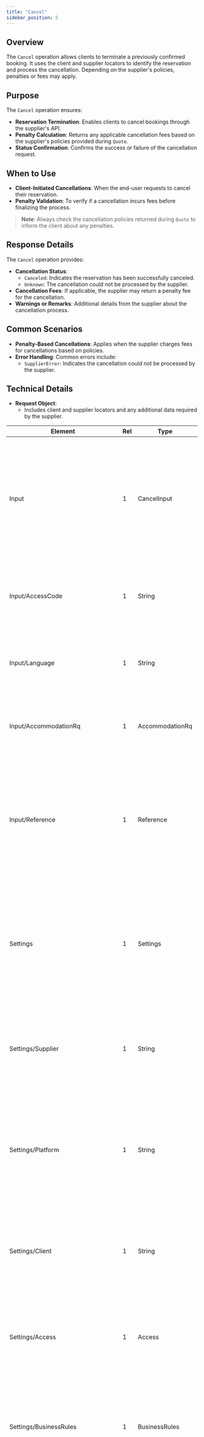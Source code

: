 ```yaml
---
title: "Cancel"
sidebar_position: 5
---
```


## **Overview**

The `Cancel` operation allows clients to terminate a previously confirmed booking. It uses the client and supplier locators to identify the reservation and process the cancellation. Depending on the supplier's policies, penalties or fees may apply.

## **Purpose**
The `Cancel` operation ensures:
- **Reservation Termination**: Enables clients to cancel bookings through the supplier's API.
- **Penalty Calculation**: Returns any applicable cancellation fees based on the supplier's policies provided during `Quote`.
- **Status Confirmation**: Confirms the success or failure of the cancellation request.

## **When to Use**
- **Client-Initiated Cancellations**: When the end-user requests to cancel their reservation.
- **Penalty Validation**: To verify if a cancellation incurs fees before finalizing the process.

> **Note**: Always check the cancellation policies returned during `Quote` to inform the client about any penalties.

## **Response Details**
The `Cancel` operation provides:
- **Cancellation Status**:
  - `Canceled`: Indicates the reservation has been successfully canceled.
  - `Unknown`: The cancellation could not be processed by the supplier.
- **Cancellation Fees**: If applicable, the supplier may return a penalty fee for the cancellation.
- **Warnings or Remarks**: Additional details from the supplier about the cancellation process.

## **Common Scenarios**
- **Penalty-Based Cancellations**: Applies when the supplier charges fees for cancellations based on policies.
- **Error Handling**: Common errors include:
  - `SupplierError`: Indicates the cancellation could not be processed by the supplier.

## **Technical Details**
- **Request Object**:
  - Includes client and supplier locators and any additional data required by the supplier.

<!-- TABLE BEGIN Connectors.Pull.Hotel.Domain.Contracts.Cancel.Request.CancelRq -->
| Element | Rel | Type | Optional | Description |
| ------- | --- | ---- | ---------| ----------- |
| Input | 1 | CancelInput | No | Gets or initializes the input details for the cancellation request, including specific information about the booking to be canceled. Such as the access, booking reference, and accommodation code. |
| Input/AccessCode | 1 | String | Yes | Access code associated with the cancellation request. This property is deprecated and should not be used in new implementations. |
| Input/Language | 1 | String | No | This property is required and must adhere to a 2-character ISO 639-1 language code format. Example: "EN" for English. |
| Input/AccommodationRq | 1 | AccommodationRq | Yes | Details of the accommodation associated with the cancellation request, such as the accommodation type and code. |
| Input/Reference | 1 | Reference | No | Reference information containing client, supplier, or hotel locators for the booking associated with the cancellation request. Validation of these locators is performed based on the metadata restriction information. |
| Settings | 1 | Settings | No | Gets or initializes the platform-specific settings required for processing the cancellation request. These settings include credentials, API endpoints, parameters, and details about the client, supplier, and platform involved in the request. |
| Settings/Supplier | 1 | String | No | Identifies the supplier associated with the hotel operation. This is a unique code generated by Travelgate within its system to represent the supplier. |
| Settings/Platform | 1 | String | No | Represents the platform on which the hotel operation is performed. Platforms are collections of suppliers, and the platform code is generated by Travelgate to define the operational context. |
| Settings/Client | 1 | String | No | Represents the client performing the hotel operation. This is a unique client code assigned by Travelgate to identify the client within its system. |
| Settings/Access | 1 | Access | No | Contains access information required for the operation, including API credentials, endpoints, and other connection details specific to the supplier's integration. |
| Settings/BusinessRules | 1 | BusinessRules | Yes | Specifies the business rules to be applied during the operation. These rules define operational constraints and behavior, such as quota limits or prioritization criteria. |
| Settings/Timeout | 1 | String | No | Defines the timeout period for the operation as a string value. This indicates the maximum amount of time to wait for a supplier's response before timing out. The value must be provided in timestamp format (e.g., "00:05:00" for 5 minutes). |
| Settings/IncludeProviderTransactions | 1 | Boolean | No | Indicates whether detailed traces of provider transactions should be included in the operation's response. If enabled, the ProviderAudit field in responses will contain the transaction logs (e.g., requests and responses exchanged with the supplier). |
<!-- TABLE END -->

- **Response Object**:
  - Provides the cancellation status, penalties (if any), and any warnings or remarks.

<!-- TABLE BEGIN Connectors.Pull.Hotel.Domain.Contracts.Cancel.Response.CancelRs -->
| Element | Rel | Type | Optional | Description |
| ------- | --- | ---- | ---------| ----------- |
| AuditData | 1 | AuditData | No | Gets or sets the audit data provided by the supplier or system for the operation. |
| AuditData/Request | 1..n | ProviderAuditRq | No | Collection of audit entries for provider requests. Each entry contains details about a specific request made to the provider. |
| AuditData/Response | 1..n | ProviderAuditRs | No | Collection of audit entries for provider responses. Each entry contains details about a specific response received from the provider. |
| AdviseMessages | 1 | AdviseMessages | No | Gets the collection of advise messages related to the cancellation operation. |
| AdviseMessages/Code | 1 | AdviseMessageCode | No | Provides a standardized way to categorize and identify the type of message, such as error, warning, or informational. |
| AdviseMessages/Level | 1 | AdviseMessageLevel | No | Indicates the seriousness of the message, helping consumers prioritize or handle messages appropriately based on their severity. |
| AdviseMessages/Description | 1 | String | No | A human-readable string that provides detailed context. |
| AdviseMessages/CorrelationId | 1 | String | No | Allows tracing and associating the message with specific actions, requests, or operations for better debugging and monitoring. |
| AdviseMessages/External | 1 | External | No | Includes supplementary information that might originate from external systems or providers. |
| Reference | 1 | Reference | No | Gets the reference information associated with the booking. |
| Reference/ClientLocator | 1 | String | No | The booking locator provided by the client. This is typically used to match the booking in the client's internal systems. |
| Reference/SupplierLocator | 1 | String | No | The booking locator provided by the supplier. This identifier is used to reference the booking in the supplier's system. |
| Reference/HotelLocator | 1 | String | Yes | The booking locator specific to the hotel, provided by the supplier. This may be required in cases where the hotel system uses its own unique identifiers. |
| CancelLocator | 1 | String | No | Gets or sets the cancel locator value specific to the cancellation operation. |
| Status | 1 | BookStatus | No | Gets the status of the booking after the cancellation operation. Possible values: Unknown, Ko, Ok, OnRequest, Cancelled or PendingCommit. |
| BookPrice | 1 | Price | No | Gets or sets the original booking price before cancellation. |
| BookPrice/Currency | 1 | Currency | No | The currency of the price, represented in ISO 4217 format (e.g., USD, EUR). |
| BookPrice/Binding | 1 | Boolean | No | Indicates whether the price is binding. |
| BookPrice/Net | 1 | Double | No | The net price paid by the buyer to the seller. This represents the cost without including any commissions or markups. |
| BookPrice/Gross | 1 | Double | No | The gross price, which includes the net price and the buyer's commission. If the net and gross prices are equal, it indicates no commission is applied. |
| BookPrice/NetSpecified | 1 | Boolean | No | Indicates whether the net price is explicitly specified. |
| BookPrice/MinimumSellingPrice | 1 | Double | No | This represents the lowest allowable price at which the buyer can sell the supplier's product to their customers. It ensures compliance with supplier pricing rules. |
| CancelPrice | 1 | Price | No | Gets or sets the price associated with the cancellation operation. |
| CancelPrice/Currency | 1 | Currency | No | The currency of the price, represented in ISO 4217 format (e.g., USD, EUR). |
| CancelPrice/Binding | 1 | Boolean | No | Indicates whether the price is binding. |
| CancelPrice/Net | 1 | Double | No | The net price paid by the buyer to the seller. This represents the cost without including any commissions or markups. |
| CancelPrice/Gross | 1 | Double | No | The gross price, which includes the net price and the buyer's commission. If the net and gross prices are equal, it indicates no commission is applied. |
| CancelPrice/NetSpecified | 1 | Boolean | No | Indicates whether the net price is explicitly specified. |
| CancelPrice/MinimumSellingPrice | 1 | Double | No | This represents the lowest allowable price at which the buyer can sell the supplier's product to their customers. It ensures compliance with supplier pricing rules. |
| AddOns | 1 | AddOns | No | Gets or sets additional supplier information as key-value pairs. |
<!-- TABLE END -->

---
